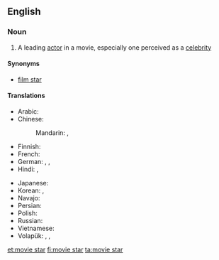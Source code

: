 ==English==

===Noun===
{{wikipedia}}
{{en-noun|sg=[[movie]] [[star]]}}

# A leading [[actor]] in a movie, especially one perceived as a [[celebrity]]

====Synonyms====
* [[film star]]

====Translations====
{{trans-top|star of the cinema}}
* Arabic: {{t|ar|نجمة سينمائية|f|tr=nájma sīnimāʾíyya|sc=Arab}}
* Chinese:
*: Mandarin: {{t|zh|電影明星|sc=Hani}}, {{t|zh|电影明星|tr=diànyǐng míngxīng|sc=Hani}}
* Finnish: {{t|fi|filmitähti}}
* French: {{t|fr|star de cinéma|f}}
* German: {{qualifier|male or female}} {{t|de|Filmstar|m}}, {{qualifier|male or female}} {{t|de|Filmgröße|f}}, {{qualifier|male or female}} {{t|de|Leinwandgröße|f}}
* Hindi: {{t|hi|फ़िल्म स्टार|tr=film sṭār|sc=Deva}}, {{t|hi|फिल्म स्टार|tr=philm sṭār|sc=Deva}}
{{trans-mid}}
* Japanese: {{t|ja|映画スター|tr=eiga sutā|sc=Jpan}}
* Korean: {{t|ko|무비 스타|tr=mubi seuta|sc=Kore}}, {{t|ko|영화 스타|tr=yeonghwa seuta|sc=Kore}}
* Navajo: {{tø|nv|naalkidgo bee bééhoʼdílzin}}
* Persian: {{t|fa|ستاره سینما|tr=setâre-ye sinamâ|sc=fa-Arab}}
* Polish: {{t|pl|gwiazda filmowa|f}}
* Russian: {{t|ru|кинозвезда|f|sc=Cyrl|tr=kinozvezdá|alt=кинозвезда́}}
* Vietnamese: {{t|vi|minh tinh màn bạc}}
* Volapük: {{qualifier|male or female}} {{t|vo|bioskopastelan}}, {{qualifier|male}} {{t|vo|bioskopahistelan}}, {{qualifier|female}} {{t|vo|bioskopajistelan}}
{{trans-bottom}}

[[et:movie star]]
[[fi:movie star]]
[[ta:movie star]]